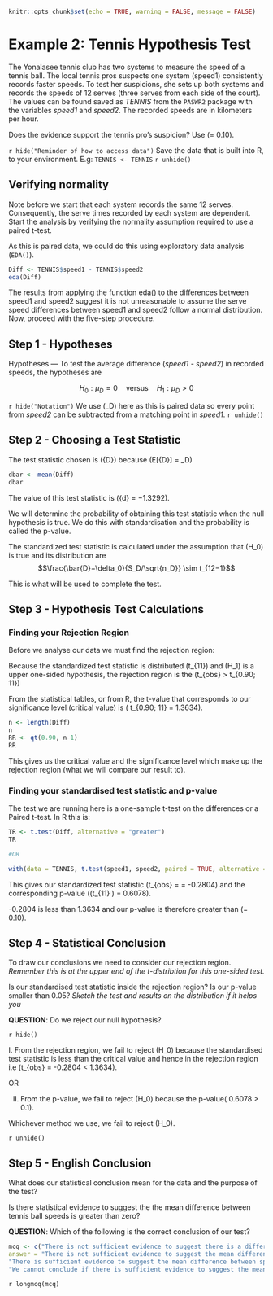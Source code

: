 ```r
knitr::opts_chunk$set(echo = TRUE, warning = FALSE, message = FALSE)
```

# Example 2: Tennis Hypothesis Test
The Yonalasee tennis club has two systems to measure the speed of a tennis ball. The local tennis pros suspects one system (speed1) consistently records faster speeds. To test her suspicions, she sets up both systems and records the speeds of 12 serves (three serves from each side of the court). The values can be found saved as *TENNIS* from the `PASWR2` package with the variables *speed1* and *speed2*. The recorded speeds are in kilometers per hour. 

Does the evidence support the tennis pro’s suspicion? Use \(\alpha = 0.10\).

`r hide("Reminder of how to access data")` 
Save the data that is built into R, to your environment. E.g:
`TENNIS <- TENNIS`
`r unhide()`


## **Verifying normality**

Note before we start that each system records the same 12 serves. Consequently, the serve times recorded by each system are dependent. Start the analysis by verifying the normality assumption required to use a paired t-test.

As this is paired data, we could do this using exploratory data analysis (`EDA()`).

```r
Diff <- TENNIS$speed1 - TENNIS$speed2
eda(Diff)
```
The results from applying the function eda() to the differences between speed1 and speed2 suggest it is not unreasonable to assume the serve speed differences between speed1 and speed2 follow a normal distribution. Now, proceed with the five-step procedure.


## **Step 1 - Hypotheses**

Hypotheses — To test the average difference (*speed1 - speed2*) in recorded speeds, the hypotheses are

$$H_0 : \mu_D = 0 \quad \text{versus} \quad H_1 : \mu_D > 0$$


`r hide("Notation")` 
We use \(\mu_D\) here as this is paired data so every point from *speed2* can be subtracted from a matching point in *speed1*. 
`r unhide()`



## **Step 2 - Choosing a Test Statistic**

The test statistic chosen is \(\bar{D}\) because \(E[\bar{D}] = \mu_D\)


```r
dbar <- mean(Diff)
dbar
```

The value of this test statistic is \(\bar{d} = −1.3292\). 

We will determine the probability of obtaining this test statistic when the null hypothesis is true. We do this with standardisation and the probability is called the p-value.


The standardized test statistic is calculated under the assumption that \(H_0\) is true and its distribution are $$\frac{\bar{D}−\delta_0}{S_D/\sqrt{n_D}} \sim t_{12−1}$$


This is what will be used to complete the test.



## **Step 3 - Hypothesis Test Calculations**

### Finding your Rejection Region

Before we analyse our data we must find the rejection region:

Because the standardized test statistic is distributed \(t_{11}\) and \(H_1\) is a upper one-sided hypothesis, the rejection region is the \(t_{obs} > t_{0.90; 11}\)

From the statistical tables, or from R, the t-value that corresponds to our significance level (critical value) is \( t_{0.90; 11} = 1.3634\).

```r

n <- length(Diff)
n
RR <- qt(0.90, n-1)
RR
```

This gives us the critical value and the significance level which make up the rejection region (what we will compare our result to).


### Finding your standardised test statistic and p-value

The test we are running here is a one-sample t-test on the differences or a Paired t-test. In R this is:

``` r
TR <- t.test(Diff, alternative = "greater")
TR

#OR

with(data = TENNIS, t.test(speed1, speed2, paired = TRUE, alternative = "greater"))
```

This gives our standardized test statistic \(t_{obs} = \frac{\bar{d}−\delta_0}{s_D/\sqrt{n_D}} = -0.2804\) and the corresponding p-value \(\mathrm{P}(t_{11} \geq -0.2804) = 0.6078\).

-0.2804 is less than 1.3634 and our p-value is therefore greater than \(\alpha = 0.10\).


## **Step 4 - Statistical Conclusion**

To draw our conclusions we need to consider our rejection region.
*Remember this is at the upper end of the t-distribtion for this one-sided test.*

Is our standardised test statistic inside the rejection region? 
Is our p-value smaller than 0.05?
*Sketch the test and results on the distribution if it helps you*


**QUESTION**: Do we reject our null hypothesis?

`r hide()`

I. From the rejection region, we fail to reject \(H_0\) because the standardised test statistic is less than the critical value and hence in the rejection region i.e \(t_{obs} = -0.2804 < 1.3634\).

OR

II. From the p-value, we fail to reject \(H_0\) because the p-value\( 0.6078 > 0.1\).


Whichever method we use, we fail to reject \(H_0\).

`r unhide()`

## **Step 5 - English Conclusion**

What does our statistical conclusion mean for the data and the purpose of the test? 

Is there statistical evidence to suggest the the mean difference between tennis ball speeds is greater than zero?

**QUESTION**: Which of the following is the correct conclusion of our test?
```r
mcq <- c("There is not sufficient evidence to suggest there is a difference between the mean speeds.",
answer = "There is not sufficient evidence to suggest the mean difference between speeds is greater than zero.", 
"There is sufficient evidence to suggest the mean difference between speeds is greater than zero.", 
"We cannot conclude if there is sufficient evidence to suggest the mean difference between speeds is greater than zero.")
```
`r longmcq(mcq)`

